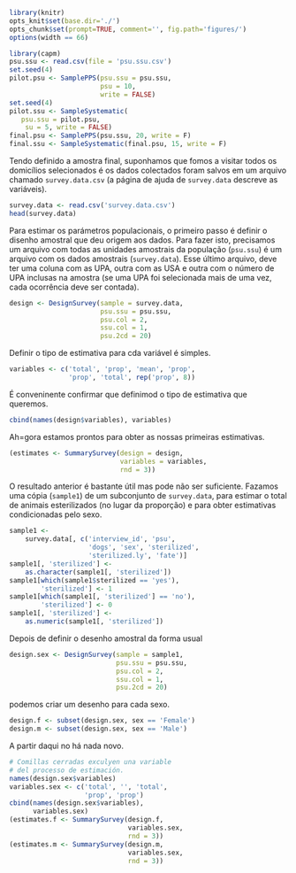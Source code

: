```r
library(knitr)
opts_knit$set(base.dir='./')
opts_chunk$set(prompt=TRUE, comment='', fig.path='figures/')
options(width == 66)
```

```r
library(capm)
psu.ssu <- read.csv(file = 'psu.ssu.csv')
set.seed(4)
pilot.psu <- SamplePPS(psu.ssu = psu.ssu,
                       psu = 10,
                       write = FALSE)
set.seed(4)
pilot.ssu <- SampleSystematic(
   psu.ssu = pilot.psu,
    su = 5, write = FALSE)
final.psu <- SamplePPS(psu.ssu, 20, write = F)
final.ssu <- SampleSystematic(final.psu, 15, write = F)
```

Tendo definido a amostra final, suponhamos que fomos a visitar todos os domicílios selecionados é os dados colectados foram salvos em um arquivo chamado `survey.data.csv` (a página de ajuda de `survey.data` descreve as variáveis).

```r
survey.data <- read.csv('survey.data.csv')
head(survey.data)
```

Para estimar os parámetros populacionais, o primeiro passo é definir o disenho amostral que deu origem aos dados. Para fazer isto, precisamos um arquivo com todas as unidades amostrais da população (`psu.ssu`) é um arquivo com os dados amostrais (`survey.data`). Esse último arquivo, deve ter uma coluna com as UPA, outra com as USA e outra com o número de UPA inclusas na amostra (se uma UPA foi selecionada mais de uma vez, cada ocorrência deve ser contada).

```r
design <- DesignSurvey(sample = survey.data,
                       psu.ssu = psu.ssu,
                       psu.col = 2,
                       ssu.col = 1,
                       psu.2cd = 20)
```

Definir o tipo de estimativa para cda variável é simples.

```r
variables <- c('total', 'prop', 'mean', 'prop',
               'prop', 'total', rep('prop', 8))
```

É conveninente confirmar que definimod o tipo de estimativa que queremos.

```r
cbind(names(design$variables), variables)
```

Ah=gora estamos prontos para obter as nossas primeiras estimativas.

```r
(estimates <- SummarySurvey(design = design,
                            variables = variables,
                            rnd = 3))
```

O resultado anterior é bastante útil mas pode não ser suficiente. Fazamos uma cópia (`sample1`) de um subconjunto de `survey.data`, para estimar o total de animais esterilizados (no lugar da proporção) e para obter estimativas condicionadas pelo sexo.

```r
sample1 <-
    survey.data[, c('interview_id', 'psu',
                    'dogs', 'sex', 'sterilized',
                    'sterilized.ly', 'fate')]
sample1[, 'sterilized'] <-
    as.character(sample1[, 'sterilized'])
sample1[which(sample1$sterilized == 'yes'),
        'sterilized'] <- 1
sample1[which(sample1[, 'sterilized'] == 'no'),
        'sterilized'] <- 0
sample1[, 'sterilized'] <-
    as.numeric(sample1[, 'sterilized'])
```

Depois de definir o desenho amostral da forma usual

```r
design.sex <- DesignSurvey(sample = sample1,
                           psu.ssu = psu.ssu,
                           psu.col = 2,
                           ssu.col = 1,
                           psu.2cd = 20)
```

podemos criar um desenho para cada sexo.

```r
design.f <- subset(design.sex, sex == 'Female')
design.m <- subset(design.sex, sex == 'Male')
```

A partir daqui no há nada novo.

```r
# Comillas cerradas exculyen una variable
# del processo de estimación.
names(design.sex$variables)
variables.sex <- c('total', '', 'total', 
                   'prop', 'prop')
cbind(names(design.sex$variables),
      variables.sex)
(estimates.f <- SummarySurvey(design.f,
                              variables.sex,
                              rnd = 3))
(estimates.m <- SummarySurvey(design.m,
                              variables.sex,
                              rnd = 3))
```

